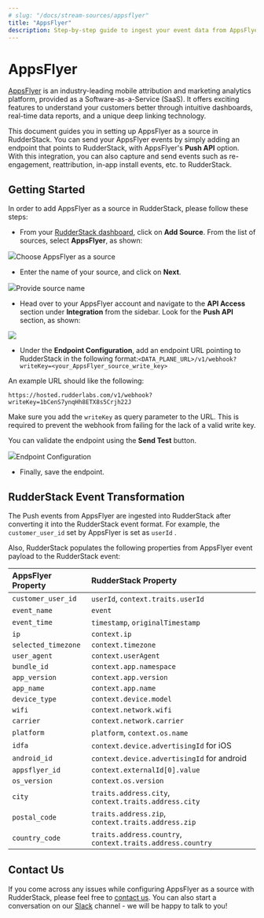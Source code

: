 ```yaml
---
# slug: "/docs/stream-sources/appsflyer"
title: "AppsFlyer"
description: Step-by-step guide to ingest your event data from AppsFlyer into RudderStack.
---
```


# AppsFlyer

[AppsFlyer](https://www.appsflyer.com/) is an industry-leading mobile attribution and marketing analytics platform, provided as a Software-as-a-Service \(SaaS\). It offers exciting features to understand your customers better through intuitive dashboards, real-time data reports, and a unique deep linking technology.

This document guides you in setting up AppsFlyer as a source in RudderStack. You can send your AppsFlyer events by simply adding an endpoint that points to RudderStack, with AppsFlyer's **Push API** option. With this integration, you can also capture and send events such as re-engagement, reattribution, in-app install events, etc. to RudderStack.

## Getting Started

In order to add AppsFlyer as a source in RudderStack, please follow these steps:

- From your [RudderStack dashboard](https://app.rudderstack.com/), click on **Add Source**. From the list of sources, select **AppsFlyer**, as shown:

<img src="../assets/AF_choose_src.png" /><span class="imageTitle">Choose AppsFlyer as a source</span>

- Enter the name of your source, and click on **Next**.

<img src="../assets/AF_src_name.png" /><span class="imageTitle">Provide source name</span>

- Head over to your AppsFlyer account and navigate to the **API Access** section under **Integration** from the sidebar. Look for the **Push API** section, as shown:

<img src="../assets/AF_Dashboard.png" />

- Under the **Endpoint Configuration**, add an endpoint URL pointing to RudderStack in the following format:`<DATA_PLANE_URL>/v1/webhook?writeKey=<your_AppsFlyer_source_write_key>`

An example URL should like the following:

```http
https://hosted.rudderlabs.com/v1/webhook?writeKey=1bCenS7ynqHh8ETX8s5Crjh22J
```

<div class="warningBlock">

Make sure you add the <code class="inline-code">writeKey</code> as query parameter to the URL. This is required to prevent the webhook from failing for the lack of a valid write key.

</div>

<div class="infoBlock">

You can validate the endpoint using the **Send Test** button.

</div>

<img src="../assets/AF_src_sendtest.png" /><span class="imageTitle">Endpoint Configuration</span>

- Finally, save the endpoint.

## RudderStack Event Transformation

The Push events from AppsFlyer are ingested into RudderStack after converting it into the RudderStack event format. For example, the `customer_user_id` set by AppsFlyer is set as `userId` .

Also, RudderStack populates the following properties from AppsFlyer event payload to the RudderStack event:

| AppsFlyer Property  | RudderStack Property                                       |
| :------------------ | :--------------------------------------------------------- |
| `customer_user_id`  | `userId`, `context.traits.userId`                          |
| `event_name`        | `event`                                                    |
| `event_time`        | `timestamp`, `originalTimestamp`                           |
| `ip`                | `context.ip`                                               |
| `selected_timezone` | `context.timezone`                                         |
| `user_agent`        | `context.userAgent`                                        |
| `bundle_id`         | `context.app.namespace`                                    |
| `app_version`       | `context.app.version`                                      |
| `app_name`          | `context.app.name`                                         |
| `device_type`       | `context.device.model`                                     |
| `wifi`              | `context.network.wifi`                                     |
| `carrier`           | `context.network.carrier`                                  |
| `platform`          | `platform`, `context.os.name`                              |
| `idfa`              | `context.device.advertisingId` for iOS                     |
| `android_id`        | `context.device.advertisingId` for android                 |
| `appsflyer_id`      | `context.externalId[0].value`                              |
| `os_version`        | `context.os.version`                                       |
| `city`              | `traits.address.city`, `context.traits.address.city`       |
| `postal_code`       | `traits.address.zip`, `context.traits.address.zip`         |
| `country_code`      | `traits.address.country`, `context.traits.address.country` |

## Contact Us

If you come across any issues while configuring AppsFlyer as a source with RudderStack, please feel free to [contact us](mailto:%20docs@rudderstack.com). You can also start a conversation on our [Slack](https://rudderstack.com/join-rudderstack-slack-community) channel - we will be happy to talk to you!

